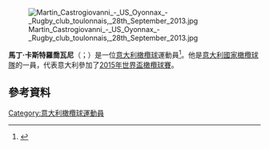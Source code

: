 [[File:Martin_Castrogiovanni_-_US_Oyonnax_-_Rugby_club_toulonnais,_28th_September_2013.jpg|thumb]]

'''馬丁·卡斯特羅喬瓦尼'''（{{lang-it|Martin Castrogiovanni}}；{{bd|1981年|10月21日}}）是一位[[意大利|意大利]][[橄欖球|橄欖球]]運動員<ref>{{cite web |url= http://www.premiershiprugby.com/premiership/rugby/leicester_tigers.php?section=1 |title= Aviva Premiership Rugby - Gloucester Rugby |work= web page |publisher= Premier Rugby |accessdate= 31 August 2011 |deadurl= yes |archiveurl= https://web.archive.org/web/20120616063525/http://www.premiershiprugby.com/premiership/rugby/leicester_tigers.php?section=1 |archivedate=2012-06-16}}</ref>。他是[[意大利國家橄欖球隊|意大利國家橄欖球隊]]的一員，代表意大利參加了[[2015年世界盃橄欖球賽|2015年世界盃橄欖球賽]]。

==參考資料==
{{Reflist}}
[[Category:意大利橄欖球運動員|Category:意大利橄欖球運動員]]